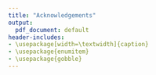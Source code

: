 ```yaml
---
title: "Acknowledgements"
output:
  pdf_document: default
header-includes:
- \usepackage[width=\textwidth]{caption}
- \usepackage{enumitem}
- \usepackage{gobble}
---
```

\pagenumbering{gobble}
\begin{center}

Many persons are thanked for their assistance over the five year field duration of this project. 

Technicians and crew leads who gathered these data are most warmly acknowledged. Without there efforts, and diligent collection of these data - often under difficult situations, this project would not have been possible. Taylor Prentice ('19 - '21),  Brandi Wheeler ('19 - '20), Phoebe Roberts ('18, '19, '22), Tiffany Reese ('18), Laura Moreno ('18), Ben Selig ('18), Baili Foster ('19), Tyver Butler ('21), Jack Whalen ('21), Hannah Lovell ('22), Megan Bach ('22), Naomi Oberg ('22), and Reed Benkendorf ('22).

We thank all private landowners who allowed our crews to travel across their private roads, and property, in order to be able to sample all plots more efficiently. We especially thank the few individuals who even assisted crews on plot, offered navigation advice, and on occasion bunking.

At the Uncompahgre Field office we thank Dave Sinton for assistance with tablets and geospatial processes, Jedd Sondergard for assistance with navigation to plots, and edits on several sections of this document. Scott Zimmer for assistance with navigation to plots, and Bert Potwin for overall crew support.  We also extend our gratitude to Rooster Barnhardt and Henry, for their river navigation expertise and assistance in accessing remote reaches of the study area.

At the National Operations Center, we thank Nathan Redecker for assisting with quality control of data, Kyle Martin for assistance with data queries and delivery, and Walker Morton for assisting us with editing our data as needed.

At Southwest Conservation Corps, whom all hiring was through, we thank Cassandra Owens, Talavi Cook, and Rylee Hostrawser.

\end{center}